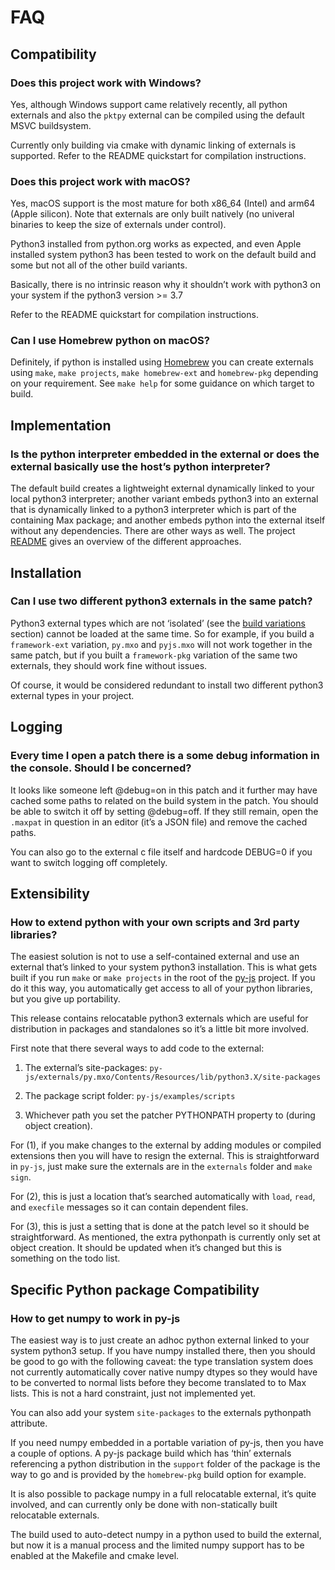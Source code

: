 # FAQ

## Compatibility

### Does this project work with Windows?

Yes, although Windows support came relatively recently, all python externals and also the `pktpy` external can be compiled using the default MSVC buildsystem.

Currently only building via cmake with dynamic linking of externals is supported. Refer to the README quickstart for compilation instructions.

### Does this project work with macOS?

Yes, macOS support is the most mature for both x86_64 (Intel) and arm64 (Apple silicon). Note that externals are only built natively (no univeral binaries to keep the size of externals under control).

Python3 installed from python.org works as expected, and even Apple installed system python3 has been tested to work on the default build and some but not all of the other build variants.

Basically, there is no intrinsic reason why it shouldn't work with python3 on your system if the python3 version >= 3.7

Refer to the README quickstart for compilation instructions.

### Can I use Homebrew python on macOS?

Definitely, if python is installed using [Homebrew](https://brew.sh) you can create externals using `make`, `make projects`, `make homebrew-ext` and `homebrew-pkg` depending on your requirement. See `make help` for some guidance on which target to build.

## Implementation

### Is the python interpreter embedded in the external or does the external basically use the host's python interpreter?

The default build creates a lightweight external dynamically linked to your local python3 interpreter; another variant embeds python3 into an external that is dynamically linked to a python3 interpreter which is part of the containing Max package; and another embeds python into the external itself without any dependencies. There are other ways as well. The project [README](https://github.com/shakfu/py-js) gives an overview of the different approaches.

## Installation

### Can I use two different python3 externals in the same patch?

Python3 external types which are not 'isolated' (see the [build variations](README.md#build-variations) section) cannot be loaded at the same time. So for example, if you build a `framework-ext` variation, `py.mxo` and `pyjs.mxo` will not work together in the same patch, but if you built a `framework-pkg` variation of the same two externals, they should work fine without issues.

Of course, it would be considered redundant to install two different python3 external types in your project.

## Logging

### Every time I open a patch there is a some debug information in the console. Should I be concerned?

It looks like someone left @debug=on in this patch and it further may have cached some paths to related on the build system in the patch. You should be able to switch it off by setting @debug=off. If they still remain, open the `.maxpat` in question in an editor (it's a JSON file) and remove the cached paths.

You can also go to the external c file itself and hardcode DEBUG=0 if you want to switch logging off completely.

## Extensibility

### How to extend python with your own scripts and 3rd party libraries?

The easiest solution is not to use a self-contained external and use an external that's linked to your system python3 installation. This is what gets built if you run `make` or `make projects` in the root of the [py-js](https://github.com/shakfu/py-js) project. If you do it this way, you automatically get access to all of your python libraries, but you give up portability.

This release contains relocatable python3 externals which are useful for distribution in packages and standalones so it's a little bit more involved.

First note that there several ways to add code to the external:

1. The external's site-packages: `py-js/externals/py.mxo/Contents/Resources/lib/python3.X/site-packages`

2. The package script folder: `py-js/examples/scripts`

3. Whichever path you set the patcher PYTHONPATH property to (during object creation).

For (1), if you make changes to the external by adding modules or compiled extensions then you will have to resign the external. This is straightforward in `py-js`, just make sure the externals are in the `externals` folder and `make sign`.

For (2), this is just a location that's searched automatically with `load`, `read`, and `execfile` messages so it can contain dependent files.

For (3), this is just a setting that is done at the patch level so it should be straightforward. As mentioned, the extra pythonpath is currently only set at object creation. It should be updated when it's changed but this is something on the todo list.

## Specific Python package Compatibility

### How to get numpy to work in py-js

The easiest way is to just create an adhoc python external linked to your system python3 setup. If you have numpy installed there, then you should be good to go with the following caveat: the type translation system does not currently automatically cover native numpy dtypes so they would have to be converted to normal lists before they become translated to to Max lists. This is not a hard constraint, just not implemented yet.

You can also add your system `site-packages` to the externals pythonpath attribute.

If you need numpy embedded in a portable variation of py-js, then you have a couple of options. A py-js package build which has 'thin' externals referencing a python distribution in the `support` folder of the package is the way to go and is provided by the `homebrew-pkg` build option for example.

It is also possible to package numpy in a full relocatable external, it's quite involved, and can currently only be done with non-statically built relocatable externals.

The build used to auto-detect numpy in a python used to build the external, but now it is a manual process and the limited numpy support has to be enabled at the Makefile and cmake level.

